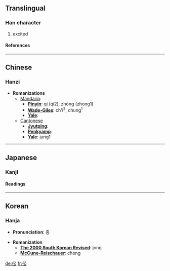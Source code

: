==Translingual==
===Han character===
{{Han char|rad=人|as=04|sn=6|four=2823<sub>2</sub>|canj=人金戈 (OCI)}}
# excited
====References====
{{Han ref|kx=0095.030|dkj=00421|dj=0201.050|hdz=10124.130|uh=4F00|ud=20224|bh=C9B1|bd=51633}}
----

==Chinese==
===Hanzi===


* '''Romanizations'''
** [[Mandarin]]:
*** '''[[Pinyin]]''': qí (qi2), zhōng (zhong1)
*** '''[[Wade-Giles]]''': ch'i<sup>2</sup>, chung<sup>1</sup>
*** '''[[Yale]]''': 
**[[Cantonese]]
***'''[[Jyutping]]''':
***'''[[Penkyamp]]''': 
***'''[[Yale]]''': jung1


----
==Japanese==
===Kanji===


{{ja-kanji|grade=|rs=人04}}
====Readings====
{{ja-readings|on=[[しょう]] (shō), [[しゅ]] (sfu)|kun=[[おおやけ]] (ooyake), [[おそれる]] (osoreru)}}


----
==Korean==
===Hanja===

* '''Pronunciation''': 종

* '''Romanization'''
** '''[[The 2000 South Korean Revised Romanization|The 2000 South Korean Revised]]''': jong
** '''[[McCune-Reischauer]]''': chong


[[de:伀]]
[[fr:伀]]